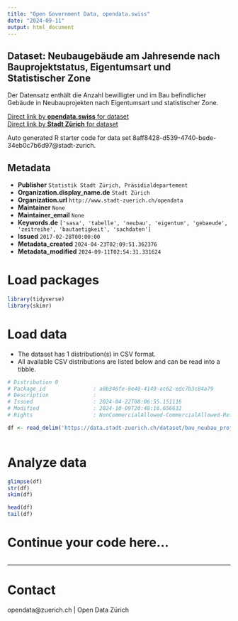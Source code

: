 ```yaml
---
title: "Open Government Data, opendata.swiss"
date: "2024-09-11"
output: html_document
---
```


## Dataset: Neubaugebäude am Jahresende nach Bauprojektstatus, Eigentumsart und Statistischer Zone


Der Datensatz enthält die Anzahl bewilligter und im Bau befindlicher Gebäude in Neubauprojekten nach Eigentumsart und statistischer Zone.


[Direct link by **opendata.swiss** for dataset](https://opendata.swiss/de/dataset/neubaugebaude-am-jahresende-nach-bauprojektstatus-eigentumsart-und-statistischer-zone)<br>
[Direct link by **Stadt Zürich** for dataset](https://data.stadt-zuerich.ch/dataset/bau_neubau_projstatus_gebart_quartier_od5024)

Auto generated R starter code for data set 8aff8428-d539-4740-bede-34eb0c7b6d97@stadt-zurich.

## Metadata

- **Publisher** `Statistik Stadt Zürich, Präsidialdepartement`
- **Organization.display_name.de** `Stadt Zürich`
- **Organization.url** `http://www.stadt-zuerich.ch/opendata`
- **Maintainer** `None`
- **Maintainer_email** `None`
- **Keywords.de** `['sasa', 'tabelle', 'neubau', 'eigentum', 'gebaeude', 'zeitreihe', 'bautaetigkeit', 'sachdaten']`
- **Issued** `2017-02-28T00:00:00`
- **Metadata_created** `2024-04-23T02:09:51.362376`
- **Metadata_modified** `2024-09-11T02:54:31.331624`


# Load packages

```r

library(tidyverse)
library(skimr)

```

# Load data

-   The dataset has 1 distribution(s) in CSV format.
-   All available CSV distributions are listed below and can be read into a tibble.

```r

# Distribution 0
# Package_id               : a0b346fe-8e40-4149-ac62-edc7b3c84a79
# Description              : 
# Issued                   : 2024-04-22T08:06:55.151116
# Modified                 : 2024-10-09T20:48:16.656632
# Rights                   : NonCommercialAllowed-CommercialAllowed-ReferenceNotRequired

df <- read_delim('https://data.stadt-zuerich.ch/dataset/bau_neubau_projstatus_gebart_quartier_od5024/download/BAU502OD5024.csv')



```

# Analyze data

```r

glimpse(df)
str(df)
skim(df)

head(df)
tail(df)

```

# Continue your code here...

```r

```

------------------------------------------------------------------------

# Contact

opendata@zuerich.ch | Open Data Zürich
